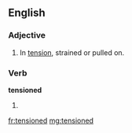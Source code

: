 ==English==

===Adjective===
{{en-adj}}

# In [[tension]], strained or pulled on.

===Verb===
'''tensioned'''

# {{past of|tension}}

[[fr:tensioned]]
[[mg:tensioned]]
